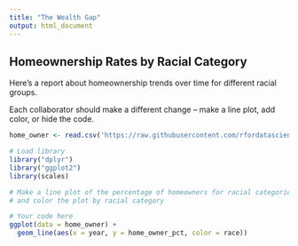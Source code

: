 ```yaml
---
title: "The Wealth Gap"
output: html_document
---
```


## Homeownership Rates by Racial Category

Here's a report about homeownership trends over time for different racial groups.

Each collaborator should make a different change -- make a line plot, add color, or hide the code.

```r
home_owner <- read.csv('https://raw.githubusercontent.com/rfordatascience/tidytuesday/master/data/2021/2021-02-09/home_owner.csv')

# Load library
library("dplyr")
library("ggplot2")
library(scales)

# Make a line plot of the percentage of homeowners for racial categories over time
# and color the plot by racial category

# Your code here
ggplot(data = home_owner) +
  geom_line(aes(x = year, y = home_owner_pct, color = race))
```
